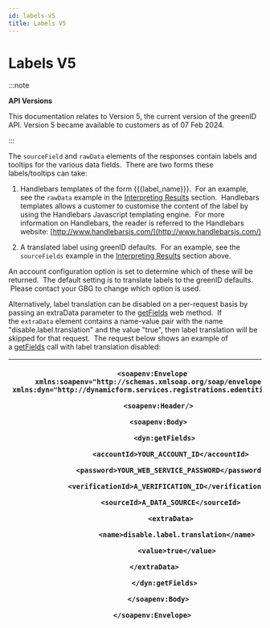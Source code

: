 ```yaml
---
id: labels-v5
title: Labels V5
---
```


# Labels V5

:::note

**API Versions**

This documentation relates to Version 5, the current version of the greenID API. Version 5 became available to customers as of 07 Feb 2024.

:::

The `sourceField` and `rawData` elements of the responses contain labels and tooltips for the various data fields.  There are two forms these labels/tooltips can take: 

1. Handlebars templates of the form \{\{\{label\_name}}}.  For an example, see the `rawData` example in the [Interpreting Results](https://vixverify.atlassian.net/wiki/spaces/GREEN/pages/2310111315/Interpreting+Results+V5) section.  Handlebars templates allows a customer to customise the content of the label by using the Handlebars Javascript templating engine.  For more information on Handlebars, the reader is referred to the Handlebars website: [http://www.handlebarsjs.com/](http://www.handlebarsjs.com/)

2. A translated label using greenID defaults.  For an example, see the `sourceFields` example in the [Interpreting Results](https://vixverify.atlassian.net/wiki/spaces/GREEN/pages/2310111315/Interpreting+Results+V5) section above.

An account configuration option is set to determine which of these will be returned.  The default setting is to translate labels to the greenID defaults.  Please contact your GBG to change which option is used.

Alternatively, label translation can be disabled on a per-request basis by passing an extraData parameter to the [getFields](https://vixverify.atlassian.net/wiki/spaces/GREEN/pages/2310111283/Web+Method+Details+V5#WebMethodDetailsV5-getFields) web method.  If the `extraData` element contains a name-value pair with the name "disable.label.translation" and the value "true", then label translation will be skipped for that request.  The request below shows an example of a [getFields](https://vixverify.atlassian.net/wiki/spaces/GREEN/pages/2310111283/Web+Method+Details+V5#WebMethodDetailsV5-etFields) call with label translation disabled:

| <p>`<soapenv:Envelope` `xmlns:soapenv="http://schemas.xmlsoap.org/soap/envelope/"` `xmlns:dyn="http://dynamicform.services.registrations.edentiti.com/">`</p><p>`   <soapenv:Header/>`</p><p>`   <soapenv:Body>`</p><p>`      <dyn:getFields>`</p><p>`         <accountId>YOUR_ACCOUNT_ID</accountId>`</p><p>`         <password>YOUR_WEB_SERVICE_PASSWORD</password>`</p><p>`         <verificationId>A_VERIFICATION_ID</verificationId>`</p><p>`         <sourceId>A_DATA_SOURCE</sourceId>`</p><p>`         <extraData>`</p><p>`            <name>disable.label.translation</name>`</p><p>`            <value>true</value>`</p><p>`         </extraData>        `</p><p>`      </dyn:getFields>`</p><p>`   </soapenv:Body>`</p><p>`</soapenv:Envelope>`</p> |
| -------------------------------------------------------------------------------------------------------------------------------------------------------------------------------------------------------------------------------------------------------------------------------------------------------------------------------------------------------------------------------------------------------------------------------------------------------------------------------------------------------------------------------------------------------------------------------------------------------------------------------------------------------------------------------------------------------------------------------------------------------------- |
